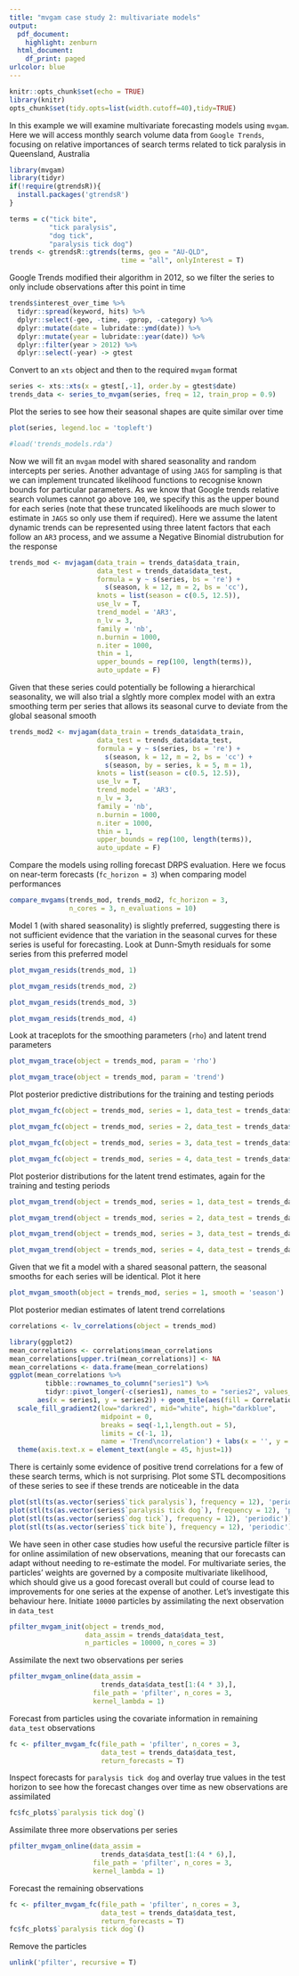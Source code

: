 ```yaml
---
title: "mvgam case study 2: multivariate models"
output:
  pdf_document:
    highlight: zenburn
  html_document:
    df_print: paged
urlcolor: blue
---
```


```r
knitr::opts_chunk$set(echo = TRUE)
library(knitr)
opts_chunk$set(tidy.opts=list(width.cutoff=40),tidy=TRUE)
```

In this example we will examine multivariate forecasting models using `mvgam`. Here we will access monthly search volume data from `Google Trends`, focusing on relative importances of search terms related to tick paralysis in Queensland, Australia
```r
library(mvgam)
library(tidyr)
if(!require(gtrendsR)){
  install.packages('gtrendsR')
}

terms = c("tick bite",
          "tick paralysis",
          "dog tick", 
          "paralysis tick dog")
trends <- gtrendsR::gtrends(terms, geo = "AU-QLD",
                            time = "all", onlyInterest = T)
```

Google Trends modified their algorithm in 2012, so we filter the series to only include observations after this point in time
```r
trends$interest_over_time %>%
  tidyr::spread(keyword, hits) %>%
  dplyr::select(-geo, -time, -gprop, -category) %>%
  dplyr::mutate(date = lubridate::ymd(date)) %>%
  dplyr::mutate(year = lubridate::year(date)) %>%
  dplyr::filter(year > 2012) %>%
  dplyr::select(-year) -> gtest
```

Convert to an `xts` object and then to the required `mvgam` format
```r
series <- xts::xts(x = gtest[,-1], order.by = gtest$date)
trends_data <- series_to_mvgam(series, freq = 12, train_prop = 0.9)
```

Plot the series to see how their seasonal shapes are quite similar over time
```r
plot(series, legend.loc = 'topleft')
```

```r
#load('trends_models.rda')
```

Now we will fit an `mvgam` model with shared seasonality and random intercepts per series. Another advantage of using `JAGS` for sampling is that we can implement truncated likelihood functions to recognise known bounds for particular parameters. As we know that Google trends relative search volumes cannot go above `100`, we specify this as the upper bound for each series (note that these truncated likelihoods are much slower to estimate in `JAGS` so only use them if required). Here we assume the latent dynamic trends can be represented using three latent factors that each follow an `AR3` process, and we assume a Negative Binomial distrubution for the response
```r
trends_mod <- mvjagam(data_train = trends_data$data_train,
                      data_test = trends_data$data_test,
                      formula = y ~ s(series, bs = 're') + 
                        s(season, k = 12, m = 2, bs = 'cc'),
                      knots = list(season = c(0.5, 12.5)),
                      use_lv = T,
                      trend_model = 'AR3',
                      n_lv = 3,
                      family = 'nb',
                      n.burnin = 1000,
                      n.iter = 1000, 
                      thin = 1,
                      upper_bounds = rep(100, length(terms)),
                      auto_update = F)
```


Given that these series could potentially be following a hierarchical seasonality, we will also trial a slghtly more complex model with an extra smoothing term per series that allows its seasonal curve to deviate from the global seasonal smooth
```r
trends_mod2 <- mvjagam(data_train = trends_data$data_train,
                      data_test = trends_data$data_test,
                      formula = y ~ s(series, bs = 're') + 
                        s(season, k = 12, m = 2, bs = 'cc') +
                        s(season, by = series, k = 5, m = 1),
                      knots = list(season = c(0.5, 12.5)),
                      use_lv = T,
                      trend_model = 'AR3',
                      n_lv = 3,
                      family = 'nb',
                      n.burnin = 1000,
                      n.iter = 1000, 
                      thin = 1,
                      upper_bounds = rep(100, length(terms)),
                      auto_update = F)
```

Compare the models using rolling forecast DRPS evaluation. Here we focus on near-term forecasts (`fc_horizon = 3`) when comparing model performances
```r
compare_mvgams(trends_mod, trends_mod2, fc_horizon = 3,
               n_cores = 3, n_evaluations = 10)
```

Model 1 (with shared seasonality) is slightly preferred, suggesting there is not sufficient evidence that the variation in the seasonal curves for these series is useful for forecasting. Look at Dunn-Smyth residuals for some series from this preferred model
```r
plot_mvgam_resids(trends_mod, 1)
```

```r
plot_mvgam_resids(trends_mod, 2)
```

```r
plot_mvgam_resids(trends_mod, 3)
```

```r
plot_mvgam_resids(trends_mod, 4)
```

Look at traceplots for the smoothing parameters (`rho`) and latent trend parameters
```r
plot_mvgam_trace(object = trends_mod, param = 'rho')
```

```r
plot_mvgam_trace(object = trends_mod, param = 'trend')
```

Plot posterior predictive distributions for the training and testing periods
```r
plot_mvgam_fc(object = trends_mod, series = 1, data_test = trends_data$data_test)
```

```r
plot_mvgam_fc(object = trends_mod, series = 2, data_test = trends_data$data_test)
```

```r
plot_mvgam_fc(object = trends_mod, series = 3, data_test = trends_data$data_test)
```

```r
plot_mvgam_fc(object = trends_mod, series = 4, data_test = trends_data$data_test)
```

Plot posterior distributions for the latent trend estimates, again for the training and testing periods
```r
plot_mvgam_trend(object = trends_mod, series = 1, data_test = trends_data$data_test)
```

```r
plot_mvgam_trend(object = trends_mod, series = 2, data_test = trends_data$data_test)
```

```r
plot_mvgam_trend(object = trends_mod, series = 3, data_test = trends_data$data_test)
```

```r
plot_mvgam_trend(object = trends_mod, series = 4, data_test = trends_data$data_test)
```

Given that we fit a model with a shared seasonal pattern, the seasonal smooths for each series will be identical. Plot it here
```r
plot_mvgam_smooth(object = trends_mod, series = 1, smooth = 'season')
```


Plot posterior median estimates of latent trend correlations
```r
correlations <- lv_correlations(object = trends_mod)
```

```r
library(ggplot2)
mean_correlations <- correlations$mean_correlations
mean_correlations[upper.tri(mean_correlations)] <- NA
mean_correlations <- data.frame(mean_correlations)
ggplot(mean_correlations %>%
         tibble::rownames_to_column("series1") %>%
         tidyr::pivot_longer(-c(series1), names_to = "series2", values_to = "Correlation"),
       aes(x = series1, y = series2)) + geom_tile(aes(fill = Correlation)) +
  scale_fill_gradient2(low="darkred", mid="white", high="darkblue",
                       midpoint = 0,
                       breaks = seq(-1,1,length.out = 5),
                       limits = c(-1, 1),
                       name = 'Trend\ncorrelation') + labs(x = '', y = '') + theme_dark() +
  theme(axis.text.x = element_text(angle = 45, hjust=1))
```

There is certainly some evidence of positive trend correlations for a few of these search terms, which is not surprising. Plot some STL decompositions of these series to see if these trends are noticeable in the data
```r
plot(stl(ts(as.vector(series$`tick paralysis`), frequency = 12), 'periodic'))
plot(stl(ts(as.vector(series$`paralysis tick dog`), frequency = 12), 'periodic'))
plot(stl(ts(as.vector(series$`dog tick`), frequency = 12), 'periodic'))
plot(stl(ts(as.vector(series$`tick bite`), frequency = 12), 'periodic'))
```

We have seen in other case studies how useful the recursive particle filter is for online assimilation of new observations, meaning that our forecasts can adapt without needing to re-estimate the model. For multivariate series, the particles' weights are governed by a composite multivariate likelihood, which should give us a good forecast overall but could of course lead to improvements for one series at the expense of another. Let's investigate this behaviour here. Initiate `10000` particles by assimilating the next observation in `data_test`
```r
pfilter_mvgam_init(object = trends_mod,
                   data_assim = trends_data$data_test,
                   n_particles = 10000, n_cores = 3)
```

Assimilate the next two observations per series
```r
pfilter_mvgam_online(data_assim =
                       trends_data$data_test[1:(4 * 3),],
                     file_path = 'pfilter', n_cores = 3,
                     kernel_lambda = 1)
```

Forecast from particles using the covariate information in remaining `data_test` observations
```r
fc <- pfilter_mvgam_fc(file_path = 'pfilter', n_cores = 3,
                       data_test = trends_data$data_test,
                       return_forecasts = T)
```

Inspect forecasts for `paralysis tick dog` and overlay true values in the test horizon to see how the forecast changes over time as new observations are assimilated
```r
fc$fc_plots$`paralysis tick dog`()
```

Assimilate three more observations per series
```r
pfilter_mvgam_online(data_assim =
                       trends_data$data_test[1:(4 * 6),],
                     file_path = 'pfilter', n_cores = 3,
                     kernel_lambda = 1)
```

Forecast the remaining observations
```r
fc <- pfilter_mvgam_fc(file_path = 'pfilter', n_cores = 3,
                       data_test = trends_data$data_test,
                       return_forecasts = T)
fc$fc_plots$`paralysis tick dog`()
```

Remove the particles
```r
unlink('pfilter', recursive = T)
```

